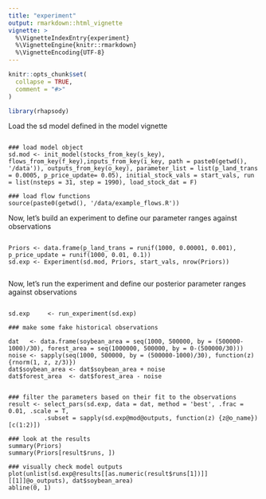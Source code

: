 ```yaml
---
title: "experiment"
output: rmarkdown::html_vignette
vignette: >
  %\VignetteIndexEntry{experiment}
  %\VignetteEngine{knitr::rmarkdown}
  %\VignetteEncoding{UTF-8}
---
```


```r
knitr::opts_chunk$set(
  collapse = TRUE,
  comment = "#>"
)
```

```r
library(rhapsody)

```

Load the sd model defined in the model vignette

```

### load model object
sd.mod <- init_model(stocks_from_key(s_key), flows_from_key(f_key),inputs_from_key(i_key, path = paste0(getwd(), '/data')), outputs_from_key(o_key), parameter_list = list(p_land_trans = 0.0005, p_price_update= 0.05), initial_stock_vals = start_vals, run = list(nsteps = 31, step = 1990), load_stock_dat = F)

### load flow functions
source(paste0(getwd(), '/data/example_flows.R'))

```

Now, let's build an experiment to define our parameter ranges against observations


```

Priors <- data.frame(p_land_trans = runif(1000, 0.00001, 0.001), p_price_update = runif(1000, 0.01, 0.1))
sd.exp <- Experiment(sd.mod, Priors, start_vals, nrow(Priors))


```

Now, let's run the experiment and define our posterior parameter ranges against observations


```

sd.exp     <- run_experiment(sd.exp)

### make some fake historical observations

dat   <- data.frame(soybean_area = seq(1000, 500000, by = (500000-1000)/30), forest_area = seq(1000000, 500000, by = 0-(500000/30)))
noise <- sapply(seq(1000, 500000, by = (500000-1000)/30), function(z) {rnorm(1, z, z/3)})
dat$soybean_area <- dat$soybean_area + noise
dat$forest_area  <- dat$forest_area - noise


### filter the parameters based on their fit to the observations
result <- select_pars(sd.exp, data = dat, method = 'best', .frac = 0.01, .scale = T,
          .subset = sapply(sd.exp@mod@outputs, function(z) {z@o_name})[c(1:2)])

### look at the results
summary(Priors)
summary(Priors[result$runs, ])

### visually check model outputs
plot(unlist(sd.exp@results[[as.numeric(result$runs[1])]][[1]]@o_outputs), dat$soybean_area)
abline(0, 1)

```
